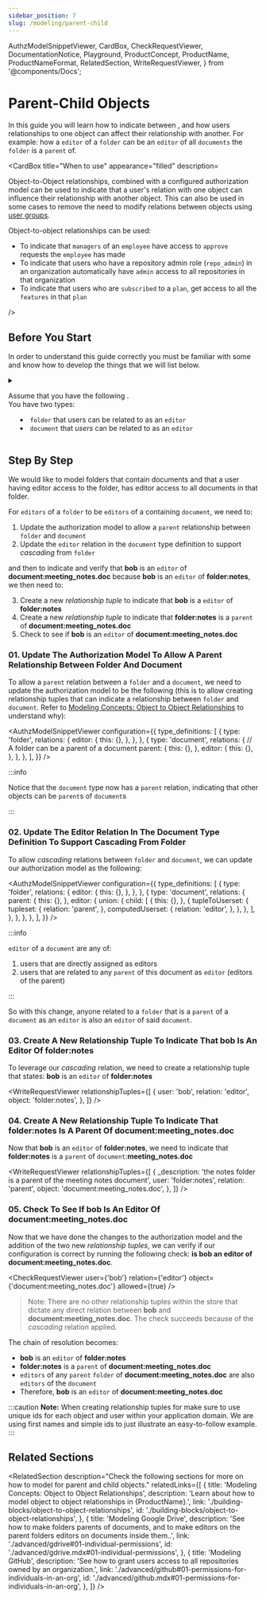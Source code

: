 ```yaml
---
sidebar_position: 7
slug: /modeling/parent-child
---
```


  AuthzModelSnippetViewer,
  CardBox,
  CheckRequestViewer,
  DocumentationNotice,
  Playground,
  ProductConcept,
  ProductName,
  ProductNameFormat,
  RelatedSection,
  WriteRequestViewer,
} from '@components/Docs';

# Parent-Child Objects

<DocumentationNotice />

In this guide you will learn how to indicate <ProductConcept section="what-is-a-relationship" linkName="relationships" /> between <ProductConcept section="what-is-an-object" linkName="objects" />, and how users relationships to one object can affect their relationship with another. For example: how a `editor` of a `folder` can be an `editor` of all `documents` the `folder` is a `parent` of.

<CardBox title="When to use" appearance="filled" description=<div>

Object-to-Object relationships, combined with a configured authorization model can be used to indicate that a user's relation with one object can influence their relationship with another object. This can also be used in some cases to remove the need to modify relations between objects using [user groups](./user-groups.mdx#03-assign-the-team-members-a-relation-to-an-object).

Object-to-object relationships can be used:

- To indicate that `managers` of an `employee` have access to `approve` requests the `employee` has made
- To indicate that users who have a repository admin role (`repo_admin`) in an organization automatically have `admin` access to all repositories in that organization
- To indicate that users who are `subscribed` to a `plan`, get access to all the `features` in that `plan`

</div> />

## Before You Start

In order to understand this guide correctly you must be familiar with some <ProductConcept /> and know how to develop the things that we will list below.

<details>
<summary>

Assume that you have the following <ProductConcept section="what-is-an-authorization-model" linkName="authorization model" />.<br />
You have two types:

- `folder` that users can be related to as an `editor`
- `document` that _users_ can be related to as an `editor`

</summary>

<AuthzModelSnippetViewer
  configuration={{
    type_definitions: [
      {
        type: 'folder',
        relations: {
          editor: {
            this: {},
          },
        },
      },
      {
        type: 'document',
        relations: {
          editor: {
            this: {},
          },
        },
      },
    ],
  }}
/>

<hr />

In addition, you will need to know the following:

### Direct Access

You need to know how to create an authorization model and create a relationship tuple to grant a user access to an object. [Learn more →](./direct-access.mdx)

### <ProductName format={ProductNameFormat.ShortForm}/> Concepts

- A <ProductConcept section="what-is-a-type" linkName="Type" />: a class of objects that have similar characteristics
- A <ProductConcept section="what-is-a-user" linkName="User" />: an entity in the system that can be related to an object
- A <ProductConcept section="what-is-a-relation" linkName="Relation" />: is a string defined in the type definition of an authorization model that defines the possibility of a relationship between an object of the same type as the type definition and a user in the system
- An <ProductConcept section="what-is-an-object" linkName="Object" />: represents an entity in the system. Users' relationships to it can be define through relationship tuples and the authorization model
- A <ProductConcept section="what-is-a-relationship-tuple" linkName="Relationship Tuple" />: a grouping consisting of a user, a relation and an object stored in <ProductName format={ProductNameFormat.ShortForm}/>
- [Union Operator](../configuration-language.mdx#the-union-operator): the union operator can be used to indicate that the user has multiple ways of being related to an object

</details>

<Playground />

## Step By Step

We would like to model folders that contain documents and that a user having editor access to the folder, has editor access to all documents in that folder.

For `editors` of a `folder` to be `editors` of a containing `document`, we need to:

1. Update the authorization model to allow a `parent` relationship between `folder` and `document`
2. Update the `editor` relation in the `document` type definition to support _cascading_ from `folder`

and then to indicate and verify that **bob** is an `editor` of **document:meeting_notes.doc** because **bob** is an `editor` of **folder:notes**, we then need to:

3. Create a new _relationship tuple_ to indicate that **bob** is a `editor` of **folder:notes**
4. Create a new _relationship tuple_ to indicate that **folder:notes** is a `parent` of **document:meeting_notes.doc**
5. Check to see if **bob** is an `editor` of **document:meeting_notes.doc**

### 01. Update The Authorization Model To Allow A Parent Relationship Between Folder And Document

To allow a `parent` relation between a `folder` and a `document`, we need to update the authorization model to be the following (this is to allow creating relationship tuples that can indicate a relationship between `folder` and `document`. Refer to [Modeling Concepts: Object to Object Relationships](./building-blocks/object-to-object-relationships.mdx) to understand why):

<AuthzModelSnippetViewer
  configuration={{
    type_definitions: [
      {
        type: 'folder',
        relations: {
          editor: {
            this: {},
          },
        },
      },
      {
        type: 'document',
        relations: {
          // A folder can be a parent of a document
          parent: {
            this: {},
          },
          editor: {
            this: {},
          },
        },
      },
    ],
  }}
/>

:::info

Notice that the `document` type now has a `parent` relation, indicating that other objects can be `parent`s of `document`s

:::

### 02. Update The Editor Relation In The Document Type Definition To Support Cascading From Folder

To allow _cascading_ relations between `folder` and `document`, we can update our authorization model as the following:

<AuthzModelSnippetViewer
  configuration={{
    type_definitions: [
      {
        type: 'folder',
        relations: {
          editor: {
            this: {},
          },
        },
      },
      {
        type: 'document',
        relations: {
          parent: {
            this: {},
          },
          editor: {
            union: {
              child: [
                {
                  this: {},
                },
                {
                  tupleToUserset: {
                    tupleset: {
                      relation: 'parent',
                    },
                    computedUserset: {
                      relation: 'editor',
                    },
                  },
                },
              ],
            },
          },
        },
      },
    ],
  }}
/>

:::info

`editor` of a `document` are any of:

1. users that are directly assigned as editors
2. users that are related to any `parent` of this document as `editor` (editors of the parent)

:::

So with this change, anyone related to a `folder` that is a `parent` of a `document` as an `editor` is also an `editor` of said `document`.

### 03. Create A New Relationship Tuple To Indicate That bob Is An Editor Of folder:notes

To leverage our _cascading_ relation, we need to create a relationship tuple that states: **bob** is an `editor` of **folder:notes**

<WriteRequestViewer
  relationshipTuples={[
    {
      user: 'bob',
      relation: 'editor',
      object: 'folder:notes',
    },
  ]}
/>

### 04. Create A New Relationship Tuple To Indicate That folder:notes Is A Parent Of document:meeting_notes.doc

Now that **bob** is an `editor` of **folder:notes**, we need to indicate that **folder:notes** is a `parent` of `document`:**meeting_notes.doc**

<WriteRequestViewer
  relationshipTuples={[
    {
      _description: 'the notes folder is a parent of the meeting notes document',
      user: 'folder:notes',
      relation: 'parent',
      object: 'document:meeting_notes.doc',
    },
  ]}
/>

### 05. Check To See If bob Is An Editor Of document:meeting_notes.doc

Now that we have done the changes to the authorization model and the addition of the two new _relationship tuples_, we can verify if our configuration is correct by running the following check: **is bob an editor of document:meeting_notes.doc**.

<CheckRequestViewer user={'bob'} relation={'editor'} object={'document:meeting_notes.doc'} allowed={true} />

> Note: There are no other relationship tuples within the store that dictate any direct relation between **bob** and **document:meeting_notes.doc**. The check succeeds because of the _cascading_ relation applied.

The chain of resolution becomes:

- **bob** is an `editor` of **folder:notes**
- **folder:notes** is a `parent` of **document:meeting_notes.doc**
- `editors` of any `parent` `folder` of **document:meeting_notes.doc** are also `editors` of the `document`
- Therefore, **bob** is an `editor` of **document:meeting_notes.doc**

:::caution
**Note:** When creating relationship tuples for <ProductName format={ProductNameFormat.LongForm}/> make sure to use unique ids for each object and user within your application domain. We are using first names and simple ids to just illustrate an easy-to-follow example.
:::

## Related Sections

<RelatedSection
  description="Check the following sections for more on how to model for parent and child objects."
  relatedLinks={[
    {
      title: 'Modeling Concepts: Object to Object Relationships',
      description: 'Learn about how to model object to object relationships in {ProductName}.',
      link: './building-blocks/object-to-object-relationships',
      id: './building-blocks/object-to-object-relationships',
    },
    {
      title: 'Modeling Google Drive',
      description:
        'See how to make folders parents of documents, and to make editors on the parent folders editors on documents inside them..',
      link: './advanced/gdrive#01-individual-permissions',
      id: './advanced/gdrive.mdx#01-individual-permissions',
    },
    {
      title: 'Modeling GitHub',
      description: 'See how to grant users access to all repositories owned by an organization.',
      link: './advanced/github#01-permissions-for-individuals-in-an-org',
      id: './advanced/github.mdx#01-permissions-for-individuals-in-an-org',
    },
  ]}
/>
